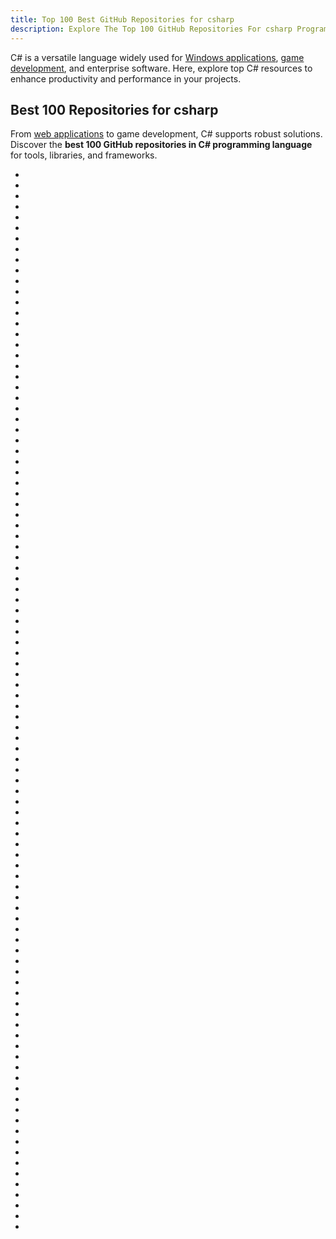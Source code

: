 ```yaml
---
title: Top 100 Best GitHub Repositories for csharp
description: Explore The Top 100 GitHub Repositories For csharp Programming Languages Listed Ranked By Most Stargazers And Forks By GitHub Community.
---
```


C# is a versatile language widely used for [Windows applications](/repositories/frameworks/desktop-and-crossplatform), [game development](/repositories/frameworks/game-development), and enterprise software. Here, explore top C# resources to enhance productivity and performance in your projects.

## Best 100 Repositories for csharp

From [web applications](/repositories/frameworks/web-development) to game development, C# supports robust solutions. Discover the **best 100 GitHub repositories in C# programming language** for tools, libraries, and frameworks.

- <Badge owner="microsoft" repoName="PowerToys" stars="https://img.shields.io/github/stars/microsoft/PowerToys?style=flat&logoSize=auto" forks="https://img.shields.io/github/forks/microsoft/PowerToys?style=flat&logoSize=auto"/>
- <Badge owner="2dust" repoName="v2rayN" stars="https://img.shields.io/github/stars/2dust/v2rayN?style=flat&logoSize=auto" forks="https://img.shields.io/github/forks/2dust/v2rayN?style=flat&logoSize=auto"/>
- <Badge owner="shadowsocks" repoName="shadowsocks-windows" stars="https://img.shields.io/github/stars/shadowsocks/shadowsocks-windows?style=flat&logoSize=auto" forks="https://img.shields.io/github/forks/shadowsocks/shadowsocks-windows?style=flat&logoSize=auto"/>
- <Badge owner="PowerShell" repoName="PowerShell" stars="https://img.shields.io/github/stars/PowerShell/PowerShell?style=flat&logoSize=auto" forks="https://img.shields.io/github/forks/PowerShell/PowerShell?style=flat&logoSize=auto"/>
- <Badge owner="dotnet" repoName="aspnetcore" stars="https://img.shields.io/github/stars/dotnet/aspnetcore?style=flat&logoSize=auto" forks="https://img.shields.io/github/forks/dotnet/aspnetcore?style=flat&logoSize=auto"/>
- <Badge owner="files-community" repoName="Files" stars="https://img.shields.io/github/stars/files-community/Files?style=flat&logoSize=auto" forks="https://img.shields.io/github/forks/files-community/Files?style=flat&logoSize=auto"/>
- <Badge owner="jellyfin" repoName="jellyfin" stars="https://img.shields.io/github/stars/jellyfin/jellyfin?style=flat&logoSize=auto" forks="https://img.shields.io/github/forks/jellyfin/jellyfin?style=flat&logoSize=auto"/>
- <Badge owner="ShareX" repoName="ShareX" stars="https://img.shields.io/github/stars/ShareX/ShareX?style=flat&logoSize=auto" forks="https://img.shields.io/github/forks/ShareX/ShareX?style=flat&logoSize=auto"/>
- <Badge owner="huiyadanli" repoName="RevokeMsgPatcher" stars="https://img.shields.io/github/stars/huiyadanli/RevokeMsgPatcher?style=flat&logoSize=auto" forks="https://img.shields.io/github/forks/huiyadanli/RevokeMsgPatcher?style=flat&logoSize=auto"/>
- <Badge owner="DevToys-app" repoName="DevToys" stars="https://img.shields.io/github/stars/DevToys-app/DevToys?style=flat&logoSize=auto" forks="https://img.shields.io/github/forks/DevToys-app/DevToys?style=flat&logoSize=auto"/>
- <Badge owner="dnSpy" repoName="dnSpy" stars="https://img.shields.io/github/stars/dnSpy/dnSpy?style=flat&logoSize=auto" forks="https://img.shields.io/github/forks/dnSpy/dnSpy?style=flat&logoSize=auto"/>
- <Badge owner="AvaloniaUI" repoName="Avalonia" stars="https://img.shields.io/github/stars/AvaloniaUI/Avalonia?style=flat&logoSize=auto" forks="https://img.shields.io/github/forks/AvaloniaUI/Avalonia?style=flat&logoSize=auto"/>
- <Badge owner="dotnet-architecture" repoName="eShopOnContainers" stars="https://img.shields.io/github/stars/dotnet-architecture/eShopOnContainers?style=flat&logoSize=auto" forks="https://img.shields.io/github/forks/dotnet-architecture/eShopOnContainers?style=flat&logoSize=auto"/>
- <Badge owner="NickeManarin" repoName="ScreenToGif" stars="https://img.shields.io/github/stars/NickeManarin/ScreenToGif?style=flat&logoSize=auto" forks="https://img.shields.io/github/forks/NickeManarin/ScreenToGif?style=flat&logoSize=auto"/>
- <Badge owner="mxgmn" repoName="WaveFunctionCollapse" stars="https://img.shields.io/github/stars/mxgmn/WaveFunctionCollapse?style=flat&logoSize=auto" forks="https://img.shields.io/github/forks/mxgmn/WaveFunctionCollapse?style=flat&logoSize=auto"/>
- <Badge owner="CodeHubApp" repoName="CodeHub" stars="https://img.shields.io/github/stars/CodeHubApp/CodeHub?style=flat&logoSize=auto" forks="https://img.shields.io/github/forks/CodeHubApp/CodeHub?style=flat&logoSize=auto"/>
- <Badge owner="dotnet" repoName="maui" stars="https://img.shields.io/github/stars/dotnet/maui?style=flat&logoSize=auto" forks="https://img.shields.io/github/forks/dotnet/maui?style=flat&logoSize=auto"/>
- <Badge owner="microsoft" repoName="semantic-kernel" stars="https://img.shields.io/github/stars/microsoft/semantic-kernel?style=flat&logoSize=auto" forks="https://img.shields.io/github/forks/microsoft/semantic-kernel?style=flat&logoSize=auto"/>
- <Badge owner="icsharpcode" repoName="ILSpy" stars="https://img.shields.io/github/stars/icsharpcode/ILSpy?style=flat&logoSize=auto" forks="https://img.shields.io/github/forks/icsharpcode/ILSpy?style=flat&logoSize=auto"/>
- <Badge owner="leiurayer" repoName="downkyi" stars="https://img.shields.io/github/stars/leiurayer/downkyi?style=flat&logoSize=auto" forks="https://img.shields.io/github/forks/leiurayer/downkyi?style=flat&logoSize=auto"/>
- <Badge owner="BeyondDimension" repoName="SteamTools" stars="https://img.shields.io/github/stars/BeyondDimension/SteamTools?style=flat&logoSize=auto" forks="https://img.shields.io/github/forks/BeyondDimension/SteamTools?style=flat&logoSize=auto"/>
- <Badge owner="thangchung" repoName="awesome-dotnet-core" stars="https://img.shields.io/github/stars/thangchung/awesome-dotnet-core?style=flat&logoSize=auto" forks="https://img.shields.io/github/forks/thangchung/awesome-dotnet-core?style=flat&logoSize=auto"/>
- <Badge owner="dotnet" repoName="roslyn" stars="https://img.shields.io/github/stars/dotnet/roslyn?style=flat&logoSize=auto" forks="https://img.shields.io/github/forks/dotnet/roslyn?style=flat&logoSize=auto"/>
- <Badge owner="DapperLib" repoName="Dapper" stars="https://img.shields.io/github/stars/DapperLib/Dapper?style=flat&logoSize=auto" forks="https://img.shields.io/github/forks/DapperLib/Dapper?style=flat&logoSize=auto"/>
- <Badge owner="QL-Win" repoName="QuickLook" stars="https://img.shields.io/github/stars/QL-Win/QuickLook?style=flat&logoSize=auto" forks="https://img.shields.io/github/forks/QL-Win/QuickLook?style=flat&logoSize=auto"/>
- <Badge owner="Unity-Technologies" repoName="ml-agents" stars="https://img.shields.io/github/stars/Unity-Technologies/ml-agents?style=flat&logoSize=auto" forks="https://img.shields.io/github/forks/Unity-Technologies/ml-agents?style=flat&logoSize=auto"/>
- <Badge owner="jasontaylordev" repoName="CleanArchitecture" stars="https://img.shields.io/github/stars/jasontaylordev/CleanArchitecture?style=flat&logoSize=auto" forks="https://img.shields.io/github/forks/jasontaylordev/CleanArchitecture?style=flat&logoSize=auto"/>
- <Badge owner="netchx" repoName="netch" stars="https://img.shields.io/github/stars/netchx/netch?style=flat&logoSize=auto" forks="https://img.shields.io/github/forks/netchx/netch?style=flat&logoSize=auto"/>
- <Badge owner="ardalis" repoName="CleanArchitecture" stars="https://img.shields.io/github/stars/ardalis/CleanArchitecture?style=flat&logoSize=auto" forks="https://img.shields.io/github/forks/ardalis/CleanArchitecture?style=flat&logoSize=auto"/>
- <Badge owner="peass-ng" repoName="PEASS-ng" stars="https://img.shields.io/github/stars/peass-ng/PEASS-ng?style=flat&logoSize=auto" forks="https://img.shields.io/github/forks/peass-ng/PEASS-ng?style=flat&logoSize=auto"/>
- <Badge owner="bitwarden" repoName="server" stars="https://img.shields.io/github/stars/bitwarden/server?style=flat&logoSize=auto" forks="https://img.shields.io/github/forks/bitwarden/server?style=flat&logoSize=auto"/>
- <Badge owner="TGSAN" repoName="CMWTAT_Digital_Edition" stars="https://img.shields.io/github/stars/TGSAN/CMWTAT_Digital_Edition?style=flat&logoSize=auto" forks="https://img.shields.io/github/forks/TGSAN/CMWTAT_Digital_Edition?style=flat&logoSize=auto"/>
- <Badge owner="ppy" repoName="osu" stars="https://img.shields.io/github/stars/ppy/osu?style=flat&logoSize=auto" forks="https://img.shields.io/github/forks/ppy/osu?style=flat&logoSize=auto"/>
- <Badge owner="dotnet" repoName="runtime" stars="https://img.shields.io/github/stars/dotnet/runtime?style=flat&logoSize=auto" forks="https://img.shields.io/github/forks/dotnet/runtime?style=flat&logoSize=auto"/>
- <Badge owner="MaterialDesignInXAML" repoName="MaterialDesignInXamlToolkit" stars="https://img.shields.io/github/stars/MaterialDesignInXAML/MaterialDesignInXamlToolkit?style=flat&logoSize=auto" forks="https://img.shields.io/github/forks/MaterialDesignInXAML/MaterialDesignInXamlToolkit?style=flat&logoSize=auto"/>
- <Badge owner="rocksdanister" repoName="lively" stars="https://img.shields.io/github/stars/rocksdanister/lively?style=flat&logoSize=auto" forks="https://img.shields.io/github/forks/rocksdanister/lively?style=flat&logoSize=auto"/>
- <Badge owner="OpenRA" repoName="OpenRA" stars="https://img.shields.io/github/stars/OpenRA/OpenRA?style=flat&logoSize=auto" forks="https://img.shields.io/github/forks/OpenRA/OpenRA?style=flat&logoSize=auto"/>
- <Badge owner="hellzerg" repoName="optimizer" stars="https://img.shields.io/github/stars/hellzerg/optimizer?style=flat&logoSize=auto" forks="https://img.shields.io/github/forks/hellzerg/optimizer?style=flat&logoSize=auto"/>
- <Badge owner="nilaoda" repoName="N_m3u8DL-CLI" stars="https://img.shields.io/github/stars/nilaoda/N_m3u8DL-CLI?style=flat&logoSize=auto" forks="https://img.shields.io/github/forks/nilaoda/N_m3u8DL-CLI?style=flat&logoSize=auto"/>
- <Badge owner="dotnet" repoName="efcore" stars="https://img.shields.io/github/stars/dotnet/efcore?style=flat&logoSize=auto" forks="https://img.shields.io/github/forks/dotnet/efcore?style=flat&logoSize=auto"/>
- <Badge owner="App-vNext" repoName="Polly" stars="https://img.shields.io/github/stars/App-vNext/Polly?style=flat&logoSize=auto" forks="https://img.shields.io/github/forks/App-vNext/Polly?style=flat&logoSize=auto"/>
- <Badge owner="Perfare" repoName="AssetStudio" stars="https://img.shields.io/github/stars/Perfare/AssetStudio?style=flat&logoSize=auto" forks="https://img.shields.io/github/forks/Perfare/AssetStudio?style=flat&logoSize=auto"/>
- <Badge owner="abpframework" repoName="abp" stars="https://img.shields.io/github/stars/abpframework/abp?style=flat&logoSize=auto" forks="https://img.shields.io/github/forks/abpframework/abp?style=flat&logoSize=auto"/>
- <Badge owner="marticliment" repoName="UniGetUI" stars="https://img.shields.io/github/stars/marticliment/UniGetUI?style=flat&logoSize=auto" forks="https://img.shields.io/github/forks/marticliment/UniGetUI?style=flat&logoSize=auto"/>
- <Badge owner="dotnet" repoName="AspNetCore.Docs" stars="https://img.shields.io/github/stars/dotnet/AspNetCore.Docs?style=flat&logoSize=auto" forks="https://img.shields.io/github/forks/dotnet/AspNetCore.Docs?style=flat&logoSize=auto"/>
- <Badge owner="BluePointLilac" repoName="ContextMenuManager" stars="https://img.shields.io/github/stars/BluePointLilac/ContextMenuManager?style=flat&logoSize=auto" forks="https://img.shields.io/github/forks/BluePointLilac/ContextMenuManager?style=flat&logoSize=auto"/>
- <Badge owner="Jackett" repoName="Jackett" stars="https://img.shields.io/github/stars/Jackett/Jackett?style=flat&logoSize=auto" forks="https://img.shields.io/github/forks/Jackett/Jackett?style=flat&logoSize=auto"/>
- <Badge owner="winsw" repoName="winsw" stars="https://img.shields.io/github/stars/winsw/winsw?style=flat&logoSize=auto" forks="https://img.shields.io/github/forks/winsw/winsw?style=flat&logoSize=auto"/>
- <Badge owner="QuestPDF" repoName="QuestPDF" stars="https://img.shields.io/github/stars/QuestPDF/QuestPDF?style=flat&logoSize=auto" forks="https://img.shields.io/github/forks/QuestPDF/QuestPDF?style=flat&logoSize=auto"/>
- <Badge owner="Unity-Technologies" repoName="UnityCsReference" stars="https://img.shields.io/github/stars/Unity-Technologies/UnityCsReference?style=flat&logoSize=auto" forks="https://img.shields.io/github/forks/Unity-Technologies/UnityCsReference?style=flat&logoSize=auto"/>
- <Badge owner="aspnetboilerplate" repoName="aspnetboilerplate" stars="https://img.shields.io/github/stars/aspnetboilerplate/aspnetboilerplate?style=flat&logoSize=auto" forks="https://img.shields.io/github/forks/aspnetboilerplate/aspnetboilerplate?style=flat&logoSize=auto"/>
- <Badge owner="dotnet" repoName="csharplang" stars="https://img.shields.io/github/stars/dotnet/csharplang?style=flat&logoSize=auto" forks="https://img.shields.io/github/forks/dotnet/csharplang?style=flat&logoSize=auto"/>
- <Badge owner="MonoGame" repoName="MonoGame" stars="https://img.shields.io/github/stars/MonoGame/MonoGame?style=flat&logoSize=auto" forks="https://img.shields.io/github/forks/MonoGame/MonoGame?style=flat&logoSize=auto"/>
- <Badge owner="Klocman" repoName="Bulk-Crap-Uninstaller" stars="https://img.shields.io/github/stars/Klocman/Bulk-Crap-Uninstaller?style=flat&logoSize=auto" forks="https://img.shields.io/github/forks/Klocman/Bulk-Crap-Uninstaller?style=flat&logoSize=auto"/>
- <Badge owner="JustArchiNET" repoName="ArchiSteamFarm" stars="https://img.shields.io/github/stars/JustArchiNET/ArchiSteamFarm?style=flat&logoSize=auto" forks="https://img.shields.io/github/forks/JustArchiNET/ArchiSteamFarm?style=flat&logoSize=auto"/>
- <Badge owner="duplicati" repoName="duplicati" stars="https://img.shields.io/github/stars/duplicati/duplicati?style=flat&logoSize=auto" forks="https://img.shields.io/github/forks/duplicati/duplicati?style=flat&logoSize=auto"/>
- <Badge owner="mono" repoName="mono" stars="https://img.shields.io/github/stars/mono/mono?style=flat&logoSize=auto" forks="https://img.shields.io/github/forks/mono/mono?style=flat&logoSize=auto"/>
- <Badge owner="jbogard" repoName="MediatR" stars="https://img.shields.io/github/stars/jbogard/MediatR?style=flat&logoSize=auto" forks="https://img.shields.io/github/forks/jbogard/MediatR?style=flat&logoSize=auto"/>
- <Badge owner="kgrzybek" repoName="modular-monolith-with-ddd" stars="https://img.shields.io/github/stars/kgrzybek/modular-monolith-with-ddd?style=flat&logoSize=auto" forks="https://img.shields.io/github/forks/kgrzybek/modular-monolith-with-ddd?style=flat&logoSize=auto"/>
- <Badge owner="coding-horror" repoName="basic-computer-games" stars="https://img.shields.io/github/stars/coding-horror/basic-computer-games?style=flat&logoSize=auto" forks="https://img.shields.io/github/forks/coding-horror/basic-computer-games?style=flat&logoSize=auto"/>
- <Badge owner="JamesNK" repoName="Newtonsoft.Json" stars="https://img.shields.io/github/stars/JamesNK/Newtonsoft.Json?style=flat&logoSize=auto" forks="https://img.shields.io/github/forks/JamesNK/Newtonsoft.Json?style=flat&logoSize=auto"/>
- <Badge owner="Sonarr" repoName="Sonarr" stars="https://img.shields.io/github/stars/Sonarr/Sonarr?style=flat&logoSize=auto" forks="https://img.shields.io/github/forks/Sonarr/Sonarr?style=flat&logoSize=auto"/>
- <Badge owner="dotnet" repoName="BenchmarkDotNet" stars="https://img.shields.io/github/stars/dotnet/BenchmarkDotNet?style=flat&logoSize=auto" forks="https://img.shields.io/github/forks/dotnet/BenchmarkDotNet?style=flat&logoSize=auto"/>
- <Badge owner="chocolatey" repoName="choco" stars="https://img.shields.io/github/stars/chocolatey/choco?style=flat&logoSize=auto" forks="https://img.shields.io/github/forks/chocolatey/choco?style=flat&logoSize=auto"/>
- <Badge owner="microsoft" repoName="garnet" stars="https://img.shields.io/github/stars/microsoft/garnet?style=flat&logoSize=auto" forks="https://img.shields.io/github/forks/microsoft/garnet?style=flat&logoSize=auto"/>
- <Badge owner="dotnet-architecture" repoName="eShopOnWeb" stars="https://img.shields.io/github/stars/dotnet-architecture/eShopOnWeb?style=flat&logoSize=auto" forks="https://img.shields.io/github/forks/dotnet-architecture/eShopOnWeb?style=flat&logoSize=auto"/>
- <Badge owner="Radarr" repoName="Radarr" stars="https://img.shields.io/github/stars/Radarr/Radarr?style=flat&logoSize=auto" forks="https://img.shields.io/github/forks/Radarr/Radarr?style=flat&logoSize=auto"/>
- <Badge owner="dotnet" repoName="orleans" stars="https://img.shields.io/github/stars/dotnet/orleans?style=flat&logoSize=auto" forks="https://img.shields.io/github/forks/dotnet/orleans?style=flat&logoSize=auto"/>
- <Badge owner="xupefei" repoName="Locale-Emulator" stars="https://img.shields.io/github/stars/xupefei/Locale-Emulator?style=flat&logoSize=auto" forks="https://img.shields.io/github/forks/xupefei/Locale-Emulator?style=flat&logoSize=auto"/>
- <Badge owner="AutoMapper" repoName="AutoMapper" stars="https://img.shields.io/github/stars/AutoMapper/AutoMapper?style=flat&logoSize=auto" forks="https://img.shields.io/github/forks/AutoMapper/AutoMapper?style=flat&logoSize=auto"/>
- <Badge owner="cefsharp" repoName="CefSharp" stars="https://img.shields.io/github/stars/cefsharp/CefSharp?style=flat&logoSize=auto" forks="https://img.shields.io/github/forks/cefsharp/CefSharp?style=flat&logoSize=auto"/>
- <Badge owner="srwi" repoName="EverythingToolbar" stars="https://img.shields.io/github/stars/srwi/EverythingToolbar?style=flat&logoSize=auto" forks="https://img.shields.io/github/forks/srwi/EverythingToolbar?style=flat&logoSize=auto"/>
- <Badge owner="QuantConnect" repoName="Lean" stars="https://img.shields.io/github/stars/QuantConnect/Lean?style=flat&logoSize=auto" forks="https://img.shields.io/github/forks/QuantConnect/Lean?style=flat&logoSize=auto"/>
- <Badge owner="MathewSachin" repoName="Captura" stars="https://img.shields.io/github/stars/MathewSachin/Captura?style=flat&logoSize=auto" forks="https://img.shields.io/github/forks/MathewSachin/Captura?style=flat&logoSize=auto"/>
- <Badge owner="nilaoda" repoName="BBDown" stars="https://img.shields.io/github/stars/nilaoda/BBDown?style=flat&logoSize=auto" forks="https://img.shields.io/github/forks/nilaoda/BBDown?style=flat&logoSize=auto"/>
- <Badge owner="gui-cs" repoName="Terminal.Gui" stars="https://img.shields.io/github/stars/gui-cs/Terminal.Gui?style=flat&logoSize=auto" forks="https://img.shields.io/github/forks/gui-cs/Terminal.Gui?style=flat&logoSize=auto"/>
- <Badge owner="restsharp" repoName="RestSharp" stars="https://img.shields.io/github/stars/restsharp/RestSharp?style=flat&logoSize=auto" forks="https://img.shields.io/github/forks/restsharp/RestSharp?style=flat&logoSize=auto"/>
- <Badge owner="dodyg" repoName="practical-aspnetcore" stars="https://img.shields.io/github/stars/dodyg/practical-aspnetcore?style=flat&logoSize=auto" forks="https://img.shields.io/github/forks/dodyg/practical-aspnetcore?style=flat&logoSize=auto"/>
- <Badge owner="HangfireIO" repoName="Hangfire" stars="https://img.shields.io/github/stars/HangfireIO/Hangfire?style=flat&logoSize=auto" forks="https://img.shields.io/github/forks/HangfireIO/Hangfire?style=flat&logoSize=auto"/>
- <Badge owner="spectreconsole" repoName="spectre.console" stars="https://img.shields.io/github/stars/spectreconsole/spectre.console?style=flat&logoSize=auto" forks="https://img.shields.io/github/forks/spectreconsole/spectre.console?style=flat&logoSize=auto"/>
- <Badge owner="MahApps" repoName="MahApps.Metro" stars="https://img.shields.io/github/stars/MahApps/MahApps.Metro?style=flat&logoSize=auto" forks="https://img.shields.io/github/forks/MahApps/MahApps.Metro?style=flat&logoSize=auto"/>
- <Badge owner="JosefNemec" repoName="Playnite" stars="https://img.shields.io/github/stars/JosefNemec/Playnite?style=flat&logoSize=auto" forks="https://img.shields.io/github/forks/JosefNemec/Playnite?style=flat&logoSize=auto"/>
- <Badge owner="nopSolutions" repoName="nopCommerce" stars="https://img.shields.io/github/stars/nopSolutions/nopCommerce?style=flat&logoSize=auto" forks="https://img.shields.io/github/forks/nopSolutions/nopCommerce?style=flat&logoSize=auto"/>
- <Badge owner="IdentityServer" repoName="IdentityServer4" stars="https://img.shields.io/github/stars/IdentityServer/IdentityServer4?style=flat&logoSize=auto" forks="https://img.shields.io/github/forks/IdentityServer/IdentityServer4?style=flat&logoSize=auto"/>
- <Badge owner="felixse" repoName="FluentTerminal" stars="https://img.shields.io/github/stars/felixse/FluentTerminal?style=flat&logoSize=auto" forks="https://img.shields.io/github/forks/felixse/FluentTerminal?style=flat&logoSize=auto"/>
- <Badge owner="SignalR" repoName="SignalR" stars="https://img.shields.io/github/stars/SignalR/SignalR?style=flat&logoSize=auto" forks="https://img.shields.io/github/forks/SignalR/SignalR?style=flat&logoSize=auto"/>
- <Badge owner="wmjordan" repoName="PDFPatcher" stars="https://img.shields.io/github/stars/wmjordan/PDFPatcher?style=flat&logoSize=auto" forks="https://img.shields.io/github/forks/wmjordan/PDFPatcher?style=flat&logoSize=auto"/>
- <Badge owner="FluentValidation" repoName="FluentValidation" stars="https://img.shields.io/github/stars/FluentValidation/FluentValidation?style=flat&logoSize=auto" forks="https://img.shields.io/github/forks/FluentValidation/FluentValidation?style=flat&logoSize=auto"/>
- <Badge owner="lucasg" repoName="Dependencies" stars="https://img.shields.io/github/stars/lucasg/Dependencies?style=flat&logoSize=auto" forks="https://img.shields.io/github/forks/lucasg/Dependencies?style=flat&logoSize=auto"/>
- <Badge owner="dotnet" repoName="machinelearning" stars="https://img.shields.io/github/stars/dotnet/machinelearning?style=flat&logoSize=auto" forks="https://img.shields.io/github/forks/dotnet/machinelearning?style=flat&logoSize=auto"/>
- <Badge owner="File-New-Project" repoName="EarTrumpet" stars="https://img.shields.io/github/stars/File-New-Project/EarTrumpet?style=flat&logoSize=auto" forks="https://img.shields.io/github/forks/File-New-Project/EarTrumpet?style=flat&logoSize=auto"/>
- <Badge owner="unoplatform" repoName="uno" stars="https://img.shields.io/github/stars/unoplatform/uno?style=flat&logoSize=auto" forks="https://img.shields.io/github/forks/unoplatform/uno?style=flat&logoSize=auto"/>
- <Badge owner="egametang" repoName="ET" stars="https://img.shields.io/github/stars/egametang/ET?style=flat&logoSize=auto" forks="https://img.shields.io/github/forks/egametang/ET?style=flat&logoSize=auto"/>
- <Badge owner="mRemoteNG" repoName="mRemoteNG" stars="https://img.shields.io/github/stars/mRemoteNG/mRemoteNG?style=flat&logoSize=auto" forks="https://img.shields.io/github/forks/mRemoteNG/mRemoteNG?style=flat&logoSize=auto"/>
- <Badge owner="Tyrrrz" repoName="YoutubeDownloader" stars="https://img.shields.io/github/stars/Tyrrrz/YoutubeDownloader?style=flat&logoSize=auto" forks="https://img.shields.io/github/forks/Tyrrrz/YoutubeDownloader?style=flat&logoSize=auto"/>
- <Badge owner="bchavez" repoName="Bogus" stars="https://img.shields.io/github/stars/bchavez/Bogus?style=flat&logoSize=auto" forks="https://img.shields.io/github/forks/bchavez/Bogus?style=flat&logoSize=auto"/>
- <Badge owner="0x7c13" repoName="Notepads" stars="https://img.shields.io/github/stars/0x7c13/Notepads?style=flat&logoSize=auto" forks="https://img.shields.io/github/forks/0x7c13/Notepads?style=flat&logoSize=auto"/>
- <Badge owner="quasar" repoName="Quasar" stars="https://img.shields.io/github/stars/quasar/Quasar?style=flat&logoSize=auto" forks="https://img.shields.io/github/forks/quasar/Quasar?style=flat&logoSize=auto"/>
- <Badge owner="Humanizr" repoName="Humanizer" stars="https://img.shields.io/github/stars/Humanizr/Humanizer?style=flat&logoSize=auto" forks="https://img.shields.io/github/forks/Humanizr/Humanizer?style=flat&logoSize=auto"/>
- <Badge owner="SubtitleEdit" repoName="subtitleedit" stars="https://img.shields.io/github/stars/SubtitleEdit/subtitleedit?style=flat&logoSize=auto" forks="https://img.shields.io/github/forks/SubtitleEdit/subtitleedit?style=flat&logoSize=auto"/>
